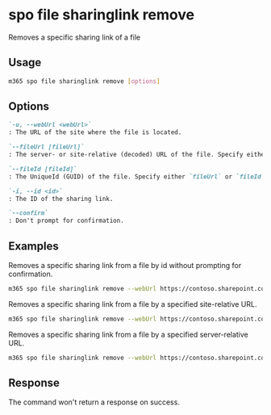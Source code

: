 
# spo file sharinglink remove

Removes a specific sharing link of a file

## Usage

```sh
m365 spo file sharinglink remove [options]
```

## Options

```md definition-list
`-u, --webUrl <webUrl>`
: The URL of the site where the file is located.

`--fileUrl [fileUrl]`
: The server- or site-relative (decoded) URL of the file. Specify either `fileUrl` or `fileId` but not both.

`--fileId [fileId]`
: The UniqueId (GUID) of the file. Specify either `fileUrl` or `fileId` but not both.

`-i, --id <id>`
: The ID of the sharing link.

`--confirm`
: Don't prompt for confirmation.
```

<Global />

## Examples

Removes a specific sharing link from a file by id without prompting for confirmation.

```sh
m365 spo file sharinglink remove --webUrl https://contoso.sharepoint.com/sites/demo --fileId daebb04b-a773-4baa-b1d1-3625418e3234 --id c391b57d-5783-4c53-9236-cefb5c6ef323 --confirm
```

Removes a specific sharing link from a file by a specified site-relative URL.

```sh
m365 spo file sharinglink remove --webUrl https://contoso.sharepoint.com/sites/demo --fileUrl 'Shared Documents/document.docx' --id c391b57d-5783-4c53-9236-cefb5c6ef323
```

Removes a specific sharing link from a file by a specified server-relative URL.

```sh
m365 spo file sharinglink remove --webUrl https://contoso.sharepoint.com/sites/demo --fileUrl '/sites/demo/Shared Documents/document.docx' --id c391b57d-5783-4c53-9236-cefb5c6ef323
```

## Response

The command won't return a response on success.
